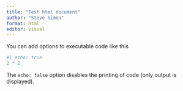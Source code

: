 ```yaml
---
title: "Test html document"
author: "Steve Simon"
format: html
editor: visual
---
```


You can add options to executable code like this

```r
#| echo: true
2 * 2
```

The `echo: false` option disables the printing of code (only output is displayed).
